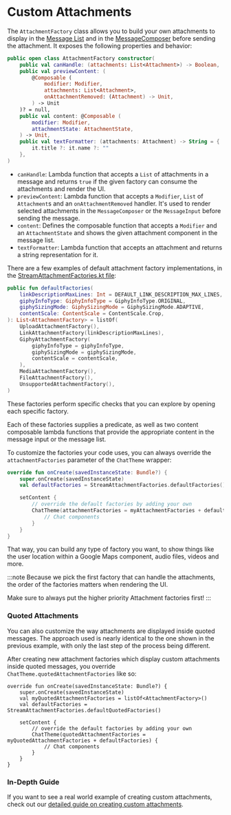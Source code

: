 # Custom Attachments

The `AttachmentFactory` class allows you to build your own attachments to display in the [Message List](../05-message-components/03-message-list.mdx) and in the [MessageComposer](../05-message-components/04-message-composer.mdx) before sending the attachment. It exposes the following properties and behavior:

```kotlin
public open class AttachmentFactory constructor(
    public val canHandle: (attachments: List<Attachment>) -> Boolean,
    public val previewContent: (
        @Composable (
            modifier: Modifier,
            attachments: List<Attachment>,
            onAttachmentRemoved: (Attachment) -> Unit,
        ) -> Unit
    )? = null,
    public val content: @Composable (
        modifier: Modifier,
        attachmentState: AttachmentState,
    ) -> Unit,
    public val textFormatter: (attachments: Attachment) -> String = {
        it.title ?: it.name ?: ""
    },
)
```

* `canHandle`: Lambda function that accepts a `List` of attachments in a message and returns `true` if the given factory can consume the attachments and render the UI.
* `previewContent`: Lambda function that accepts a `Modifier`, `List` of `Attachment`s  and an `onAttachmentRemoved` handler. It's used to render selected attachments in the `MessageComposer` or the `MessageInput` before sending the message.
* `content`: Defines the composable function that accepts a `Modifier` and an `AttachmentState` and shows the given attachment component in the message list.
* `textFormatter`: Lambda function that accepts an attachment and returns a string representation for it.

There are a few examples of default attachment factory implementations, in the [StreamAttachmentFactories.kt file](https://github.com/GetStream/stream-chat-android/blob/main/stream-chat-android-compose/src/main/java/io/getstream/chat/android/compose/ui/attachments/StreamAttachmentFactories.kt):

```kotlin
public fun defaultFactories(
    linkDescriptionMaxLines: Int = DEFAULT_LINK_DESCRIPTION_MAX_LINES,
    giphyInfoType: GiphyInfoType = GiphyInfoType.ORIGINAL,
    giphySizingMode: GiphySizingMode = GiphySizingMode.ADAPTIVE,
    contentScale: ContentScale = ContentScale.Crop,
): List<AttachmentFactory> = listOf(
    UploadAttachmentFactory(),
    LinkAttachmentFactory(linkDescriptionMaxLines),
    GiphyAttachmentFactory(
        giphyInfoType = giphyInfoType,
        giphySizingMode = giphySizingMode,
        contentScale = contentScale,
    ),
    MediaAttachmentFactory(),
    FileAttachmentFactory(),
    UnsupportedAttachmentFactory(),
)
```

These factories perform specific checks that you can explore by opening each specific factory.

Each of these factories supplies a predicate, as well as two content composable lambda functions that provide the appropriate content in the message input or the message list.

To customize the factories your code uses, you can always override the `attachmentFactories` parameter of the `ChatTheme` wrapper:

```kotlin
override fun onCreate(savedInstanceState: Bundle?) {
    super.onCreate(savedInstanceState)
    val defaultFactories = StreamAttachmentFactories.defaultFactories()

    setContent {
        // override the default factories by adding your own
        ChatTheme(attachmentFactories = myAttachmentFactories + defaultFactories) {
            // Chat components
        }
    }
}
```

That way, you can build any type of factory you want, to show things like the user location within a Google Maps component, audio files, videos and more.

:::note
Because we pick the first factory that can handle the attachments, the order of the factories matters when rendering the UI.

Make sure to always put the higher priority Attachment factories first!
:::

### Quoted Attachments

You can also customize the way attachments are displayed inside quoted messages. The approach used is nearly identical to the one shown in the previous example, with only the last step of the process being different.

After creating new attachment factories which display custom attachments inside quoted messages, you override `ChatTheme.quotedAttachmentFactories` like so:

```
override fun onCreate(savedInstanceState: Bundle?) {
    super.onCreate(savedInstanceState)
    val myQuotedAttachmentFactories = listOf<AttachmentFactory>()
    val defaultFactories = StreamAttachmentFactories.defaultQuotedFactories()

    setContent {
        // override the default factories by adding your own
        ChatTheme(quotedAttachmentFactories = myQuotedAttachmentFactories + defaultFactories) {
            // Chat components
        }
    }
}
```

### In-Depth Guide

If you want to see a real world example of creating custom attachments, check out our [detailed guide on creating custom attachments](../07-guides/01-adding-custom-attachments.mdx).
